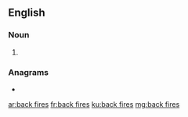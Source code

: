 {{also|backfires}}
==English==

===Noun===
{{head|en|noun plural form}}

# {{plural of|back fire|lang=en}}

===Anagrams===
* {{l|en|firebacks}}

[[ar:back fires]]
[[fr:back fires]]
[[ku:back fires]]
[[mg:back fires]]